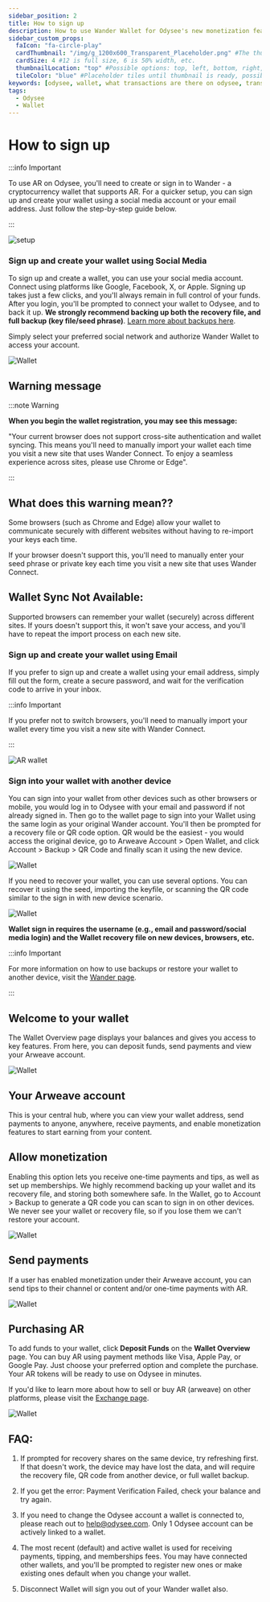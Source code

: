 ```yaml
---
sidebar_position: 2
title: How to sign up
description: How to use Wander Wallet for Odysee's new monetization features
sidebar_custom_props:
  faIcon: "fa-circle-play"
  cardThumbnail: "/img/g_1200x600_Transparent_Placeholder.png" #The thumbnail on the category card.
  cardSize: 4 #12 is full size, 6 is 50% width, etc.
  thumbnailLocation: "top" #Possible options: top, left, bottom, right, none
  tileColor: "blue" #Placeholder tiles until thumbnail is ready, possible options: blue, cream, darkpurple, lightpurple, mauve, orange, pink, none
keywords: [odysee, wallet, what transactions are there on odysee, transaction on odysee, what do the transactions mean, what is a transaction]
tags:
  - Odysee
  - Wallet
---
```


# How to sign up

:::info Important

To use AR on Odysee, you'll need to create or sign in to Wander - a cryptocurrency wallet that supports AR. For a quicker setup, you can sign up and create your wallet using a social media account or your email address. Just follow the step-by-step guide below.

:::

![setup](https://thumbs.odycdn.com/9c3fe59318754fd1ac6c637317c7f611.webp)

### Sign up and create your wallet using Social Media

To sign up and create a wallet, you can use your social media account. Connect using platforms like Google, Facebook, X, or Apple. Signing up takes just a few clicks, and you'll always remain in full control of your funds. After you login, you'll be prompted to connect your wallet to Odysee, and to back it up. **We strongly recommend backing up both the recovery file, and full backup (key file/seed phrase)**. [Learn more about backups here](https://help.odysee.tv/category-monetization/wander).

Simply select your preferred social network and authorize Wander Wallet to access your account.

![Wallet](https://thumbs.odycdn.com/ffb150b93b8356ad04f9a943e963b3ed.webp)

## Warning message

:::note Warning

**When you begin the wallet registration, you may see this message:** 

"Your current browser does not support cross-site authentication and wallet syncing. This means you'll need to manually import your wallet each time you visit a new site that uses Wander Connect. To enjoy a seamless experience across sites, please use Chrome or Edge".

:::

## What does this warning mean??

Some browsers (such as Chrome and Edge) allow your wallet to communicate securely with different websites without having to re-import your keys each time.

If your browser doesn't support this, you'll need to manually enter your seed phrase or private key each time you visit a new site that uses Wander Connect.

## Wallet Sync Not Available:

Supported browsers can remember your wallet (securely) across different sites. If yours doesn't support this, it won't save your access, and you'll have to repeat the import process on each new site.

### Sign up and create your wallet using Email

If you prefer to sign up and create a wallet using your email address, simply fill out the form, create a secure password, and wait for the verification code to arrive in your inbox.

:::info Important

If you prefer not to switch browsers, you'll need to manually import your wallet every time you visit a new site with Wander Connect.

:::

![AR wallet](https://thumbs.odycdn.com/e81612a85487bff13aa28c464b106c46.webp)

### Sign into your wallet with another device

You can sign into your wallet from other devices such as other browsers or mobile, you would log in to Odysee with your email and password if not already signed in. Then go to the wallet page to sign into your Wallet using the same login as your original Wander account. You'll then be prompted for a recovery file or QR code option. QR would be the easiest - you would access the original device, go to Arweave Account > Open Wallet, and click Account > Backup > QR Code and finally scan it using the new device. 

![Wallet](https://thumbs.odycdn.com/4c424239c2f459795c4359e188adbe7e.webp)

If you need to recover your wallet, you can use several options. You can recover it using the seed, importing the keyfile, or scanning the QR code similar to the sign in with new device scenario.

![Wallet](https://thumbs.odycdn.com/573beb8f7f16b0e6df5f694beda8a983.webp)

**Wallet sign in requires the username (e.g., email and password/social media login) and the Wallet recovery file on new devices, browsers, etc.**

:::info Important

For more information on how to use backups or restore your wallet to another device, visit the [Wander page](https://help.odysee.tv/category-monetization/wander).

:::

## Welcome to your wallet

The Wallet Overview page displays your balances and gives you access to key features. From here, you can deposit funds, send payments and view your Arweave account.

![Wallet](https://thumbs.odycdn.com/c2e9fd308ec62e4eb00a56a92ed856a5.webp)

## Your Arweave account

This is your central hub, where you can view your wallet address, send payments to anyone, anywhere, receive payments, and enable monetization features to start earning from your content.

## Allow monetization

Enabling this option lets you receive one-time payments and tips, as well as set up memberships. We highly recommend backing up your wallet and its recovery file, and storing both somewhere safe. In the Wallet, go to Account > Backup to generate a QR code you can scan to sign in on other devices. We never see your wallet or recovery file, so if you lose them we can't restore your account.

![Wallet](https://thumbs.odycdn.com/b1df88911724e84163a00866c285d99b.webp)

## Send payments

If a user has enabled monetization under their Arweave account, you can send tips to their channel or content and/or one-time payments with AR.

![Wallet](https://thumbs.odycdn.com/d23ca5baee1d1a264b5da2ce7344abb7.webp)

## Purchasing AR

To add funds to your wallet, click **Deposit Funds** on the **Wallet Overview** page. You can buy AR using payment methods like Visa, Apple Pay, or Google Pay. Just choose your preferred option and complete the purchase. Your AR tokens will be ready to use on Odysee in minutes.

If you'd like to learn more about how to sell or buy AR (arweave) on other platforms, please visit the [Exchange page](https://help.odysee.tv/category-monetization/exchanges/).

![Wallet](https://thumbs.odycdn.com/08ccc2dc53be634b1eca7af955c1b22d.webp)

## FAQ:

1. If prompted for recovery shares on the same device, try refreshing first. If that doesn't work, the device may have lost the data, and will require the recovery file, QR code from another device, or full wallet backup.

2. If you get the error: Payment Verification Failed, check your balance and try again.

3. If you need to change the Odysee account a wallet is connected to, please reach out to help@odysee.com. Only 1 Odysee account can be actively linked to a wallet.

4. The most recent (default) and active wallet is used for receiving payments, tipping, and memberships fees. You may have connected other wallets, and you'll be prompted to register new ones or make existing ones default when you change your wallet.

5. Disconnect Wallet will sign you out of your Wander wallet also.
